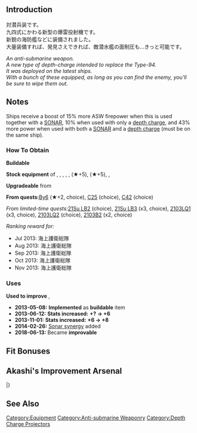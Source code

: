 {{EquipmentInfo|45}}

==Introduction==
対潜兵装です。<br />
九四式にかわる新型の爆雷投射機です。<br />
新鋭の海防艦などに装備されました。<br />
大量装備すれば、発見さえできれば、敵潜水艦の面制圧も…きっと可能です。

''An anti-submarine weapon.''<br>
''A new type of depth-charge intended to replace the Type-94.''<br>
''It was deployed on the latest ships.''<br>
''With a bunch of these equipped, as long as you can find the enemy, you'll be sure to wipe them out.''

==Notes==
Ships receive a boost of 15% more ASW firepower when this is used together with a [[:Category:SONAR|SONAR]], 10% when used with only a [[:Category:Depth Charges|depth charge]], and 43% more power when used with both a [[:Category:SONAR|SONAR]] and a [[:Category:Depth Charges|depth charge]] (must be on the same ship).

<div class="mw-collapsible"><h3>How To Obtain</h3>
<div class="mw-collapsible-content">
'''Buildable'''

'''Stock equipment''' of {{Ship/Link|Akebono Kai Ni}}, {{Ship/Link|Arashi Kai}}, {{Ship/Link|Isuzu Kai Ni}}, {{Ship/Link|Kaiboukan No.30}}, {{Ship/Link|Kaiboukan No.4}}, {{Ship/Link|Kazagumo Kai Ni}} (★+5), {{Ship/Link|Kuroshio Kai Ni}} (★+5), {{Ship/Link|Tanikaze D Kai}}, {{Ship/Link|Tatsuta Kai Ni}}

'''Upgradeable''' from {{Equipment/Link|Type 94 Depth Charge Projector}}

'''From quests: '''[[Quests#By6|By6]] (★+2, choice), [[Quests#C25|C25]] (choice), [[Quests#C42|C42]] (choice)

''From limited-time quests: ''[[Quests/Seasonal#21Su LB2|21Su LB2]] (choice), [[Quests/Seasonal#21Su LB3|21Su LB3]] (x3, choice), [[Quests/Seasonal#2103LQ1|2103LQ1]] (x3, choice), [[Quests/Seasonal#2103LQ2|2103LQ2]] (choice), [[Quests/Seasonal#2103B2|2103B2]] (x2, choice)

''Ranking reward for:''
* Jul 2013: 海上護衛総隊
* Aug 2013: 海上護衛総隊
* Sep 2013: 海上護衛総隊
* Oct 2013: 海上護衛総隊
* Nov 2013: 海上護衛総隊

</div></div>

<div class="mw-collapsible"><h3>Uses</h3>
<div class="mw-collapsible-content">
'''Used to improve''' {{Equipment/Link|Type 3 Depth Charge Projector}}, {{Equipment/Link|S-51J Kai}}

</div></div>


<div class="mw-collapsible><h3>Updates History</h3>
<div class="mw-collapsible-content>
* '''2013-05-08:''' '''Implemented''' as '''buildable''' item
* '''2013-06-12:''' '''Stats increased:'''  '''{{ASW}}+? → {{ASW}}+6 '''
* '''2013-11-01:''' '''Stats increased:'''  '''{{ASW}}+6 → {{ASW}}+8 '''
* '''2014-02-26:''' [[Damage Calculations#Anti-Submarine Warfare|Sonar synergy]] added
* '''2018-06-13:''' Became '''improvable'''
</div></div>

==Fit Bonuses==
{{:Type 3 Depth Charge Projector/Bonuses}}

==Akashi's Improvement Arsenal==
{{AkashiWorkshop}}
{{AkashiWorkshopLine
|Name={{PAGENAME}}
|ItemType=DepthCharge
|Fuel=10
|Ammo=80
|Steel=20
|Baux=30
|Mats0-5=3/3
|Mats6-9=3/5
|Mats10=-
|Screws0-5=2/3
|Screws6-9=2/4
|Screws10=-
|EquipConsume0-5=-
|EquipConsume6-9=1x{{DepthCharge|Type 3 Depth Charge Projector}}
|EquipConsume10=-
|Sun=&nbsp;<br>D<br>&nbsp;<br>&nbsp;
|Mon=H<br>&nbsp;<br>&nbsp;<br>&nbsp;
|Tue=H<br>&nbsp;<br>&nbsp;<br>&nbsp;
|Wed=H<br>&nbsp;<br>I<br>K
|Thu=H<br>&nbsp;<br>I<br>K
|Fri=&nbsp;<br>D<br>&nbsp;<br>K
|Sat=&nbsp;<br>D<br>&nbsp;<br>K
|2ndShip=[[Hiburi]]<br>[[Daitou]]<br>[[Isuzu#Second Upgrade|Isuzu Kai Ni]]<br>[[Kuroshio#Second Upgrade|Kuroshio Kai Ni]]
|Notes=
}}
|}

==See Also==
{{Equipmentlist}}
[[Category:Equipment]]
[[Category:Anti-submarine Weaponry]]
[[Category:Depth Charge Projectors]]
